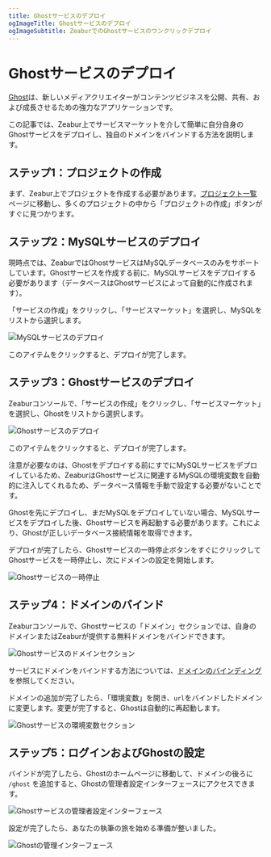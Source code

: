 ```yaml
---
title: Ghostサービスのデプロイ
ogImageTitle: Ghostサービスのデプロイ
ogImageSubtitle: ZeaburでのGhostサービスのワンクリックデプロイ
---
```



# Ghostサービスのデプロイ

[Ghost](https://ghost.org/)は、新しいメディアクリエイターがコンテンツビジネスを公開、共有、および成長させるための強力なアプリケーションです。

この記事では、Zeabur上でサービスマーケットを介して簡単に自分自身のGhostサービスをデプロイし、独自のドメインをバインドする方法を説明します。

## ステップ1：プロジェクトの作成

まず、Zeabur上でプロジェクトを作成する必要があります。[プロジェクト一覧](https://dash.zeabur.com/projects)ページに移動し、多くのプロジェクトの中から「プロジェクトの作成」ボタンがすぐに見つかります。

## ステップ2：MySQLサービスのデプロイ

現時点では、ZeaburではGhostサービスはMySQLデータベースのみをサポートしています。Ghostサービスを作成する前に、MySQLサービスをデプロイする必要があります（データベースはGhostサービスによって自動的に作成されます）。

「サービスの作成」をクリックし、「サービスマーケット」を選択し、MySQLをリストから選択します。

![MySQLサービスのデプロイ](/marketplace/ghost/deploy-mysql.png)

このアイテムをクリックすると、デプロイが完了します。

## ステップ3：Ghostサービスのデプロイ

Zeaburコンソールで、「サービスの作成」をクリックし、「サービスマーケット」を選択し、Ghostをリストから選択します。

![Ghostサービスのデプロイ](/marketplace/ghost/deploy-ghost.png)

このアイテムをクリックすると、デプロイが完了します。

<Callout>
注意が必要なのは、Ghostをデプロイする前にすでにMySQLサービスをデプロイしているため、ZeaburはGhostサービスに関連するMySQLの環境変数を自動的に注入してくれるため、データベース情報を手動で設定する必要がないことです。

Ghostを先にデプロイし、まだMySQLをデプロイしていない場合、MySQLサービスをデプロイした後、Ghostサービスを再起動する必要があります。これにより、Ghostが正しいデータベース接続情報を取得できます。
</Callout>

デプロイが完了したら、Ghostサービスの一時停止ボタンをすぐにクリックしてGhostサービスを一時停止し、次にドメインの設定を開始します。

![Ghostサービスの一時停止](/marketplace/ghost/ghost-suspend.gif)

## ステップ4：ドメインのバインド

Zeaburコンソールで、Ghostサービスの「ドメイン」セクションでは、自身のドメインまたはZeaburが提供する無料ドメインをバインドできます。

![Ghostサービスのドメインセクション](/marketplace/ghost/ghost-domain.png)

サービスにドメインをバインドする方法については、[ドメインのバインディング](../deploy/domain-binding)を参照してください。

ドメインの追加が完了したら、「環境変数」を開き、`url`をバインドしたドメインに変更します。変更が完了すると、Ghostは自動的に再起動します。

![Ghostサービスの環境変数セクション](/marketplace/ghost/ghost-env.png)

## ステップ5：ログインおよびGhostの設定

バインドが完了したら、Ghostのホームページに移動して、ドメインの後ろに `/ghost` を追加すると、Ghostの管理者設定インターフェースにアクセスできます。

![Ghostサービスの管理者設定インターフェース](/marketplace/ghost/ghost-admin-config.png)

設定が完了したら、あなたの執筆の旅を始める準備が整いました。

![Ghostの管理インターフェース](/marketplace/ghost/ghost-admin-dashboard.png)